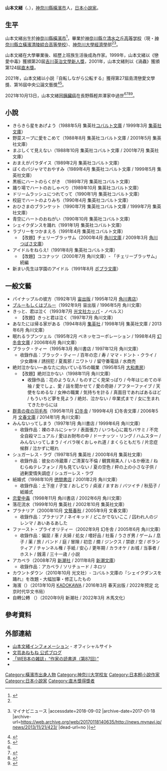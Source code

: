 {{Infobox writer
| name          = 山本 文緒
| image         = 
| image_size    = 
| caption       = 
| pseudonym     = 
| birth_name    = 
| birth_date    = 1962年11月13日
| birth_place   = {{flagicon|JPN}} [[神奈川縣|神奈川縣]][[橫濱市|橫濱市]]
| death_date    = {{death date and age|2021|10|13|1962|11|13}}
| death_place   = {{flagicon|JPN}} [[長野縣|長野縣]][[輕井澤町|輕井澤町]]<ref name="#1">{{Cite web|title=直木賞作家、山本文緒さんが死去　58歳　「プラナリア」など｜毎日新聞|url=https://mainichi.jp/articles/20211018/k00/00m/040/076000c|website=毎日新聞|date=2021-10-18|accessdate=2021-10-18|language=ja|last=毎日新聞|archive-date=2021-10-20|archive-url=https://web.archive.org/web/20211020050233/https://mainichi.jp/articles/20211018/k00/00m/040/076000c}}</ref>
| resting_place = 
| occupation    = [[小說家|小說家]]
| language      = 日語
| nationality   = {{JPN}}
| education     = 
| alma_mater    = [[神奈川大學|神奈川大學]]
| period        = 
| genre         = [[小說|小說]]
| subject       = 
| movement      = 
| notable_works = 『プレミアム・プールの日々』（1987年）<br />《戀愛中毒》<br>《渦蟲》
| spouse        = 
| partner       = 
| children      = 
| relatives     = 
| influences    = 
| influenced    = 
| awards        = [[吉川英治文學新人獎|吉川英治文學新人獎]]（1999年）<br>[[直木獎|直木獎]]（2001年）<br>[[島清戀愛文學獎|島清戀愛文學獎]]（2021年）<br>[[中央公論文藝獎|中央公論文藝獎]]（2021年）
| signature     = 
| website       = 
| misc          = 
}}
'''山本文緒'''（{{lang|ja|やまもと ふみお}}、{{bd|1962年|11月13日<ref name="profile">{{Cite web| title = 【プロフィール】| publisher = 山本文緒インフォメーション| url = http://www001.upp.so-net.ne.jp/fumio/01_menu_F.html| accessdate = 2017-01-17| archive-date = 2021-01-26| archive-url = https://web.archive.org/web/20210126061751/http://www001.upp.so-net.ne.jp/fumio/01_menu_F.html| dead-url = yes}}</ref>|2021年|10月13日|catIdx=Yamamoto Fumio}}），[[神奈川縣|神奈川縣]][[橫濱市|橫濱市]]人，[[日本|日本]][[小說家|小說家]]。

== 生平 ==
山本文緒出生於[[神奈川縣|神奈川縣]][[橫濱市|橫濱市]]<ref name="sankei">{{Cite interview|subject=山本文緒|url=http://www.sankei.co.jp/yuyulife/mukiatte/200711/mkt071122001.htm|title=ゆうゆうLife 作家・山本文緒さん（45）（上）|date=2007-12-22|program=[[産経新聞社|産経新聞社]]|accessdate=2018-02-08|archiveurl=https://web.archive.org/web/20090312085922/http://www.sankei.co.jp/yuyulife/mukiatte/200711/mkt071122001.htm|archivedate=2009-03-12|deadurl=no}}</ref>，畢業於[[神奈川縣立清水之丘高等学校|神奈川縣立清水之丘高等学校]]（現・[[神奈川縣立橫濱清陵綜合高等學校|神奈川縣立橫濱清陵綜合高等學校]]）、[[神奈川大學|神奈川大學]][[經濟學|經濟學]]部<ref name="profile" /><ref>{{Cite web |url=http://news.mynavi.jp/news/2013/11/21/423/ |title=鬱病から復帰の山本文緒氏「病前のことは遠い前世の出来事」 {{!}} マイナビニュース |accessdate=2018-09-02 |archive-date=2017-01-18 |archive-url=https://web.archive.org/web/20170118140635/http://news.mynavi.jp/news/2013/11/21/423/ |dead-url=no }}</ref>。

山本文緒在大學畢業後、經歷上班族生活後成為作家。1999年，山本文緒以《戀愛中毒》獲頒第20屆[[吉川英治文學新人獎|吉川英治文學新人獎]]，2001年，山本文緒則以《渦蟲》獲頒第124屆[[直木獎|直木獎]]。

2021年，山本文緒以小説『自転しながら公転する』獲得第27屆島清戀愛文學獎、第16屆中央公論文藝獎<ref>{{Cite web|title=山本文緒さん受賞 「自転しながら公転する」 島清恋愛文学賞決定 金沢学院大が主催｜文化｜石川のニュース｜北國新聞|url=https://www.hokkoku.co.jp/articles/-/414298|website=北國新聞|accessdate=2021-05-18|language=ja|archive-date=2021-10-19|archive-url=https://web.archive.org/web/20211019212928/https://www.hokkoku.co.jp/articles/-/414298}}</ref><ref name=sankei20211018>{{Cite news|url=https://www.sankei.com/article/20211018-4YDQCCKITBOBZC4WUOV353HPLM/|title=山本文緒さんが死去　直木賞作家|work=産経ニュース|newspaper=[[産経新聞|産経新聞]]|date=2021-10-18|accessdate=2021-10-18|archive-date=2021-11-27|archive-url=https://web.archive.org/web/20211127231455/https://www.sankei.com/article/20211018-4YDQCCKITBOBZC4WUOV353HPLM/}}</ref>。

2021年10月13日，山本文緒因[[胰臟癌|胰臟癌]]在長野縣輕井澤家中過世<ref name="#1"/><ref name="共同">{{Cite web|title=直木賞作家の山本文緒さんが死去 「恋愛中毒」、「プラナリア」 ｜ 共同通信|url=https://nordot.app/822684512492896256|website=共同通信|date=2021-10-18|accessdate=2021-10-18|language=ja|last=共同通信|archive-date=2022-04-01|archive-url=https://web.archive.org/web/20220401061852/https://nordot.app/822684512492896256}}</ref><ref name="東京">{{Cite web|url=https://www.tokyo-np.co.jp/article/137460|title=直木賞作家の山本文緒さんが死去 「プラナリア」など|website=東京新聞|date=2021-10-18|accessdate=2021-10-18|archive-date=2021-10-19|archive-url=https://web.archive.org/web/20211019054045/https://www.tokyo-np.co.jp/article/137460}}</ref><ref name="読売">{{Cite web|url=https://www.yomiuri.co.jp/culture/20211018-OYT1T50118/|title=「プラナリア」で直木賞、山本文緒さん死去…58歳|website=読売新聞オンライン|date=2021-10-18|accessdate=2021-10-18|archive-date=2021-10-20|archive-url=https://web.archive.org/web/20211020004803/https://www.yomiuri.co.jp/culture/20211018-OYT1T50118/}}</ref>。

== 小說 ==
* きらきら星をあげよう（1988年5月 集英社[[コバルト文庫|コバルト文庫]] / 1999年3月 [[集英社文庫|集英社文庫]]）
* 野菜スープに愛をこめて（1988年8月 集英社コバルト文庫 / 2001年5月 集英社文庫）
* まぶしくて見えない（1988年10月 集英社コバルト文庫 / 2001年7月 集英社文庫）
* おまえがパラダイス（1989年2月 集英社コバルト文庫）
* ぼくのパジャマでおやすみ（1989年4月 集英社コバルト文庫 / 1999年5月 集英社文庫）
* 黒板にハートのらくがき　（1989年7月 集英社コバルト文庫）
* 踊り場でハートのおしゃべり（1989年10月 集英社コバルト文庫）
* ドリームラッシュにつれてって（1990年1月 集英社コバルト文庫）
* 校庭でハートのよりみち（1990年4月 集英社コバルト文庫）
* おひさまのブランケット（1990年7月 集英社コバルト文庫 / 1999年7月 集英社文庫）
* 青空にハートのおねがい（1990年10月 集英社コバルト文庫）
* シェイクダンスを踊れ（1991年1月 集英社コバルト文庫）
* ラブリーをつかまえろ（1991年4月 集英社コバルト文庫）
** 【改題】チェリーブラッサム（2000年4月 [[角川文庫|角川文庫]] / 2009年3月 [[角川つばさ文庫|角川つばさ文庫]]）
* アイドルをねらえ!（1991年8月 集英社コバルト文庫） 
** 【改題】ココナッツ（2000年7月 角川文庫）- 「チェリーブラッサム」続編
* 新まい先生は学園のアイドル（1991年8月 [[ポプラ文庫|ポプラ文庫]]）

== 一般文藝 ==
* パイナップルの彼方（1992年1月 [[宙出版|宙出版]] / 1995年12月 [[角川書店|角川書店]]）
* [[ブルーもしくはブルー|ブルーもしくはブルー]]（1992年9月 宙出版 / 1996年5月 角川文庫）
* きっと、君は泣く（1993年7月 [[光文社|光文社]]カッパ・ノベルス）
** 【改題】きっと君は泣く（1997年7月 角川文庫）
* あなたには帰る家がある（1994年8月 [[集英社|集英社]] / 1998年1月 集英社文庫 / 2013年6月 角川文庫）
* 眠れるラプンツェル（1995年2月 ベネッセコーポレーション / 1998年4月 [[幻冬舎文庫|幻冬舎文庫]] / 2006年6月 角川文庫）
* ブラック・ティー（1995年3月 角川書店 / 1997年12月 角川文庫）
** 收錄作品：ブラック・ティー / 百年の恋 / 寿 / ママ・ドント・クライ / 少女趣味 / 誘拐犯 / 夏風邪 / ニワトリ / 留守番電話 / 水商売
* 絶対泣かない―あなたに向いている15の職業（1995年5月 [[大和書房|大和書房]]）
** 【改題】絶対泣かない（1998年11月 角川文庫）
*** 收錄作品：花のような人 / ものすごく見栄っぱり / 今年はじめての半袖 / 愛でしょ、愛 / 話を聞かせて / 愛の奇跡 / アフターファイブ / 天使をなめるな / 女神の職業 / 気持ちを計る / 真面目であればあるほど / もういちど夢を見よう / 絶対、泣かない / 卒業式まで / 女に生まれてきたからには
* [[群青の夜の羽毛布|群青の夜の羽毛布]]（1995年11月 [[幻冬舎|幻冬舎]] / 1999年4月 幻冬舎文庫 / 2006年5月 [[文春文庫|文春文庫]] / 2014年1月 角川文庫）
* みんないってしまう（1997年1月 角川書店 / 1999年6月 角川文庫）
** 收錄作品：裸のネルにシャツ / 表面張力 / いつも心に裁ちバサミ / 不完全自殺マニュアル / 愛はお財布の中 / ドーナッツ・リング / ハムスター / みんないってしまう / イバラ咲くおしゃれ道 / まくらともだち / 片恋症候群 / 泣かずに眠れ
* シュガーレス・ラヴ（1997年5月 集英社 / 2000年6月 集英社文庫）
** 收錄作品：彼女の冷蔵庫 / ご清潔な不倫 / 観賞用美人 / いるか療法 / ねむらぬテレフォン / 月も見ていない / 夏の空色 / 秤の上の小さな子供 / 過剰愛情失調症 / シュガーレス・ラヴ
* 紙婚式（1998年10月 [[徳間書店|徳間書店]] / 2001年2月 角川文庫）
** 收錄作品：土下座 / 子宝 / おしどり / 貞淑 / ますお / バツイチ / 秋茄子 / 紙婚式
* [[恋愛中毒|恋愛中毒]]（1998年11月 角川書店 / 2002年6月 角川文庫）
* 落花流水（1999年10月 集英社 / 2002年10月 集英社文庫）
* プラナリア（2000年10月 [[文藝春秋|文藝春秋]] / 2005年9月 文春文庫）
** 收錄作品：プラナリア / ネイキッド / どこかでないここ / 囚われ人のジレンマ / あいあるあした
* ファースト・プライオリティー（2002年9月 幻冬舎 / 2005年6月 角川文庫）
** 收錄作品：偏屈 / 車 / 夫婦 / 処女 / 嗜好品 / 社畜 / うさぎ男 / ゲーム / 息子 / 薬 / 旅 / バンド / 庭 / 冒険 / 初恋 / 燗 / ジンクス / 禁欲 / 空 / ボランティア / チャンネル権 / 手紙 / 安心 / 更年期 / カラオケ / お城 / 当事者 / ホスト / 銭湯 / 三十一歳 / 小説
* アカペラ（2008年7月 [[新潮社|新潮社]] / 2011年8月 [[新潮文庫|新潮文庫]]）
** 收錄作品：アカペラ / ソリチュード / ネロリ
* カウントダウン（2010年10月 光文社）- コバルト文庫の『シェイクダンスを踊れ』を改題・大幅加筆・修正したもの
* 海濱（{{Lang|ja|なぎさ}}）（2013年10月 [[KADOKAWA|KADOKAWA]] / 2016年3月 春天出版 / 2022年预定 北京时代华文书局）
* 自轉公轉 （{{Lang|ja|自転しながら公転する}}）（2020年9月 新潮社 / 2022年3月 木馬文化）

== 參考資料 ==
{{Reflist}}

== 外部連結 ==
* [http://www001.upp.so-net.ne.jp/fumio/ 山本文緒インフォメーション] {{Wayback|url=http://www001.upp.so-net.ne.jp/fumio/ |date=20150511004258 }} - オフィシャルサイト
* [http://charity-d.jugem.jp/ 文芸あねもね 公式ブログ] {{Wayback|url=http://charity-d.jugem.jp/ |date=20150628203812 }}
* [http://www.webdoku.jp/rensai/sakka/michi087_yamamoto/ 「WEB本の雑誌」“作家の読書道（第87回）”] {{Wayback|url=http://www.webdoku.jp/rensai/sakka/michi087_yamamoto/ |date=20140714104740 }}
* {{Twitter|okashiwanabona|山本文緒 (okashiwanabona)}}

{{Authority control}}
{{直木賞|第124屆}}

{{DEFAULTSORT:Yamamoto Fumio}}
[[Category:橫濱市出身人物|Category:橫濱市出身人物]]
[[Category:神奈川大学校友|Category:神奈川大学校友]]
[[Category:日本輕小說作家|Category:日本輕小說作家]]
[[Category:日本小說家|Category:日本小說家]]
[[Category:直木獎得獎者|Category:直木獎得獎者]]